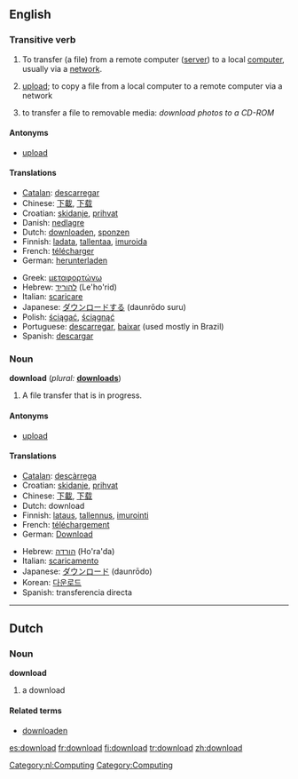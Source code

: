 {{see|Download}}
==English==

===Transitive verb===
{{conj|download|downloads|downloaded|downloaded|downloading}}

# To transfer (a file) from a remote computer ([[server]]) to a local [[computer]], usually via a [[network]].
# {{italbrac|nonstandard}} [[upload]]; to copy a file from a local computer to a remote computer via a network
# {{italbrac|nonstandard}} to transfer a file to removable media: ''download photos to a CD-ROM''

====Antonyms====
*[[upload]]

====Translations====
{{top}}
*[[Catalan]]: [[descarregar]]
*Chinese: [[下載]], [[下载]]
*Croatian: [[skidanje]], [[prihvat]]
*Danish: [[nedlagre]]
*Dutch: [[downloaden]], [[sponzen]]
*Finnish: [[ladata]], [[tallentaa]], [[imuroida]] {{italbrac|slang}}
*French: [[télécharger]]
*German: [[herunterladen]]
{{mid}}
*Greek: [[μεταφορτώνω]]
*Hebrew: [[להוריד]] (Le'ho'rid)
*Italian: [[scaricare]]
*Japanese: [[ダウンロードする]] (daunrōdo suru)
*Polish: [[ściągać]], [[ściągnąć]]
*Portuguese: [[descarregar]], [[baixar]] (used mostly in Brazil)
*Spanish: [[descargar]]
{{bottom}}

===Noun===
'''download''' (''plural:'' '''[[downloads]]''')

# A file transfer that is in progress.

====Antonyms====
*[[upload]]

====Translations====
{{top}}
*[[Catalan]]: [[descàrrega]]
*Croatian: [[skidanje]], [[prihvat]]
*Chinese: [[下載]], [[下载]]
*Dutch: download {{m}}
*Finnish: [[lataus]], [[tallennus]], [[imurointi]] {{italbrac|slang}}
*French: [[téléchargement]] {{m}}
*German: [[Download]] {{n}}
{{mid}}
*Hebrew: [[הורדה]] (Ho'ra'da) {{f}}
*Italian: [[scaricamento]] {{m}}
*Japanese: [[ダウンロード]] (daunrōdo)
*Korean: [[다운로드]]
*Spanish: transferencia directa
{{bottom}}

----

==Dutch==

===Noun===
'''download''' {{m}}

# a download

====Related terms====
*[[downloaden]]

[[Category:nl:Computing]]
[[Category:Computing]]

[[es:download]]
[[fr:download]]
[[fi:download]]
[[tr:download]]
[[zh:download]]